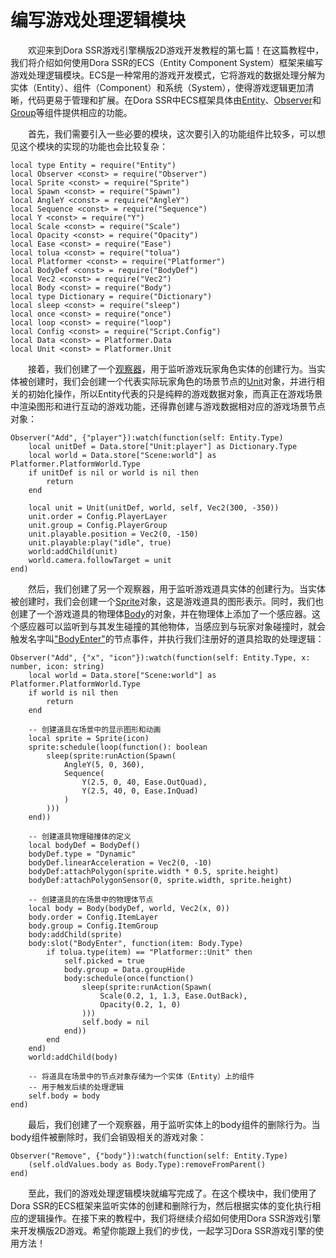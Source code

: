 
# 编写游戏处理逻辑模块

&emsp;&emsp;欢迎来到Dora SSR游戏引擎横版2D游戏开发教程的第七篇！在这篇教程中，我们将介绍如何使用Dora SSR的ECS（Entity Component System）框架来编写游戏处理逻辑模块。ECS是一种常用的游戏开发模式，它将游戏的数据处理分解为实体（Entity）、组件（Component）和系统（System），使得游戏逻辑更加清晰，代码更易于管理和扩展。在Dora SSR中ECS框架具体由[Entity](/docs/api/Class/Entity)、[Observer](/docs/api/Class/Observer)和[Group](/docs/api/Class/Group)等组件提供相应的功能。

&emsp;&emsp;首先，我们需要引入一些必要的模块，这次要引入的功能组件比较多，可以想见这个模块的实现的功能也会比较复杂：

```tl title="Script/Logic.tl"
local type Entity = require("Entity")
local Observer <const> = require("Observer")
local Sprite <const> = require("Sprite")
local Spawn <const> = require("Spawn")
local AngleY <const> = require("AngleY")
local Sequence <const> = require("Sequence")
local Y <const> = require("Y")
local Scale <const> = require("Scale")
local Opacity <const> = require("Opacity")
local Ease <const> = require("Ease")
local tolua <const> = require("tolua")
local Platformer <const> = require("Platformer")
local BodyDef <const> = require("BodyDef")
local Vec2 <const> = require("Vec2")
local Body <const> = require("Body")
local type Dictionary = require("Dictionary")
local sleep <const> = require("sleep")
local once <const> = require("once")
local loop <const> = require("loop")
local Config <const> = require("Script.Config")
local Data <const> = Platformer.Data
local Unit <const> = Platformer.Unit
```

&emsp;&emsp;接着，我们创建了一个[观察器](/docs/api/Class/Observer)，用于监听游戏玩家角色实体的创建行为。当实体被创建时，我们会创建一个代表实际玩家角色的场景节点的[Unit](/docs/api/Class/Platformer/Unit)对象，并进行相关的初始化操作，所以Entity代表的只是纯粹的游戏数据对象，而真正在游戏场景中渲染图形和进行互动的游戏功能，还得靠创建与游戏数据相对应的游戏场景节点对象：

```tl title="Script/Logic.tl"
Observer("Add", {"player"}):watch(function(self: Entity.Type)
	local unitDef = Data.store["Unit:player"] as Dictionary.Type
	local world = Data.store["Scene:world"] as Platformer.PlatformWorld.Type
	if unitDef is nil or world is nil then
		return
	end

	local unit = Unit(unitDef, world, self, Vec2(300, -350))
	unit.order = Config.PlayerLayer
	unit.group = Config.PlayerGroup
	unit.playable.position = Vec2(0, -150)
	unit.playable:play("idle", true)
	world:addChild(unit)
	world.camera.followTarget = unit
end)
```

&emsp;&emsp;然后，我们创建了另一个观察器，用于监听游戏道具实体的创建行为。当实体被创建时，我们会创建一个[Sprite](/docs/api/Class/Sprite)对象，这是游戏道具的图形表示。同时，我们也创建了一个游戏道具的物理体[Body](/docs/api/Class/Body)的对象，并在物理体上添加了一个感应器。这个感应器可以监听到与其发生碰撞的其他物体，当感应到与玩家对象碰撞时，就会触发名字叫["BodyEnter"](/docs/api/Node%20Event/Body#bodyenter)的节点事件，并执行我们注册好的道具拾取的处理逻辑：

```tl title="Script/Logic.tl"
Observer("Add", {"x", "icon"}):watch(function(self: Entity.Type, x: number, icon: string)
	local world = Data.store["Scene:world"] as Platformer.PlatformWorld.Type
	if world is nil then
		return
	end

	-- 创建道具在场景中的显示图形和动画
	local sprite = Sprite(icon)
	sprite:schedule(loop(function(): boolean
		sleep(sprite:runAction(Spawn(
			AngleY(5, 0, 360),
			Sequence(
				Y(2.5, 0, 40, Ease.OutQuad),
				Y(2.5, 40, 0, Ease.InQuad)
			)
		)))
	end))

	-- 创建道具物理碰撞体的定义
	local bodyDef = BodyDef()
	bodyDef.type = "Dynamic"
	bodyDef.linearAcceleration = Vec2(0, -10)
	bodyDef:attachPolygon(sprite.width * 0.5, sprite.height)
	bodyDef:attachPolygonSensor(0, sprite.width, sprite.height)

	-- 创建道具的在场景中的物理体节点
	local body = Body(bodyDef, world, Vec2(x, 0))
	body.order = Config.ItemLayer
	body.group = Config.ItemGroup
	body:addChild(sprite)
	body:slot("BodyEnter", function(item: Body.Type)
		if tolua.type(item) == "Platformer::Unit" then
			self.picked = true
			body.group = Data.groupHide
			body:schedule(once(function()
				sleep(sprite:runAction(Spawn(
					Scale(0.2, 1, 1.3, Ease.OutBack),
					Opacity(0.2, 1, 0)
				)))
				self.body = nil
			end))
		end
	end)
	world:addChild(body)

	-- 将道具在场景中的节点对象存储为一个实体（Entity）上的组件
	-- 用于触发后续的处理逻辑
	self.body = body
end)
```

&emsp;&emsp;最后，我们创建了一个观察器，用于监听实体上的body组件的删除行为。当body组件被删除时，我们会销毁相关的游戏对象：

```tl title="Script/Logic.tl"
Observer("Remove", {"body"}):watch(function(self: Entity.Type)
	(self.oldValues.body as Body.Type):removeFromParent()
end)
```

&emsp;&emsp;至此，我们的游戏处理逻辑模块就编写完成了。在这个模块中，我们使用了Dora SSR的ECS框架来监听实体的创建和删除行为，然后根据实体的变化执行相应的逻辑操作。在接下来的教程中，我们将继续介绍如何使用Dora SSR游戏引擎来开发横版2D游戏。希望你能跟上我们的步伐，一起学习Dora SSR游戏引擎的使用方法！